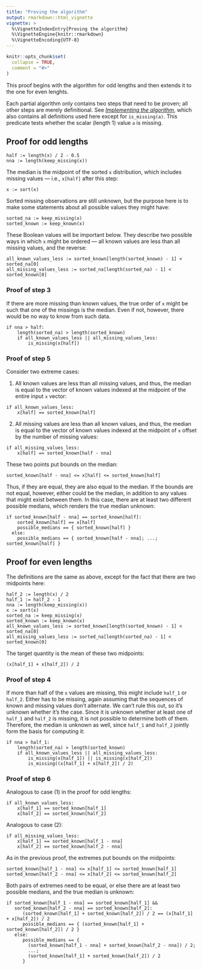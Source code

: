 ```yaml
---
title: "Proving the algorithm"
output: rmarkdown::html_vignette
vignette: >
  %\VignetteIndexEntry{Proving the algorithm}
  %\VignetteEngine{knitr::rmarkdown}
  %\VignetteEncoding{UTF-8}
---
```


```r
knitr::opts_chunk$set(
  collapse = TRUE,
  comment = "#>"
)
```

This proof begins with the algorithm for odd lengths and then extends it to the one for even lenghts.

Each partial algorithm only contains two steps that need to be proven; all other steps are merely definitional. See [*Implementing the algorithm*](https://lhdjung.github.io/naidem/articles/algorithm.html), which also contains all definitions used here except for `is_missing(a)`. This predicate tests whether the scalar (length 1) value `a` is missing.

## Proof for odd lengths

``` {eval=FALSE}
half := length(x) / 2 - 0.5
nna := length(keep_missing(x))
```

The median is the midpoint of the sorted `x` distribution, which includes missing values --- i.e., `x[half]` after this step:

``` {eval=FALSE}
x := sort(x)
```

Sorted missing observations are still unknown, but the purpose here is to make some statements about all possible values they might have:

``` {eval=FALSE}
sorted_na := keep_missing(x)
sorted_known := keep_known(x)
```

These Boolean values will be important below. They describe two possible ways in which `x` might be ordered --- all known values are less than all missing values, and the reverse:

``` {eval=FALSE}
all_known_values_less := sorted_known[length(sorted_known) - 1] < sorted_na[0]
all_missing_values_less := sorted_na[length(sorted_na) - 1] < sorted_known[0]
```

### Proof of step 3

If there are more missing than known values, the true order of `x` might be such that one of the missings is the median. Even if not, however, there would be no way to know from such data.

``` {eval=FALSE}
if nna > half:
    length(sorted_na) > length(sorted_known)
    if all_known_values_less || all_missing_values_less:
        is_missing(x[half])
```

### Proof of step 5

Consider two extreme cases:

(1) All known values are less than all missing values, and thus, the median is equal to the vector of known values indexed at the midpoint of the entire input `x` vector:

``` {eval=FALSE}
if all_known_values_less:
    x[half] == sorted_known[half]
```

(2) All missing values are less than all known values, and thus, the median is equal to the vector of known values indexed at the midpoint of `x` offset by the number of missing values:

``` {eval=FALSE}
if all_missing_values_less:
    x[half] == sorted_known[half - nna]
```

These two points put bounds on the median:

``` {eval=FALSE}
sorted_known[half - nna] <= x[half] <= sorted_known[half]
```

Thus, if they are equal, they are also equal to the median. If the bounds are not equal, however, either could be the median, in addition to any values that might exist between them. In this case, there are at least two different possible medians, which renders the true median unknown:

``` {eval=FALSE}
if sorted_known[half - nna] == sorted_known[half]:
    sorted_known[half] == x[half]
    possible_medians == { sorted_known[half] }
  else:
    possible_medians == { sorted_known[half - nna]; ...; sorted_known[half] }
```

## Proof for even lengths

The definitions are the same as above, except for the fact that there are two midpoints here:

``` {eval=FALSE}
half_2 := length(x) / 2
half_1 := half_2 - 1
nna := length(keep_missing(x))
x := sort(x)
sorted_na := keep_missing(x)
sorted_known := keep_known(x)
all_known_values_less := sorted_known[length(sorted_known) - 1] < sorted_na[0]
all_missing_values_less := sorted_na[length(sorted_na) - 1] < sorted_known[0]
```

The target quantity is the mean of these two midpoints:

``` {eval=FALSE}
(x[half_1] + x[half_2]) / 2
```

### Proof of step 4

If more than half of the `x` values are missing, this might include `half_1` or `half_2`. Either has to be missing, again assuming that the sequences of known and missing values don't alternate. We can't rule this out, so it's unknown whether it's the case. Since it is unknown whether at least one of `half_1` and `half_2` is missing, it is not possible to determine both of them. Therefore, the median is unknown as well, since `half_1` and `half_2` jointly form the basis for computing it:

``` {eval=FALSE}
if nna > half_1:
    length(sorted_na) > length(sorted_known)
    if all_known_values_less || all_missing_values_less:
        is_missing(x[half_1]) || is_missing(x[half_2])
        is_missing((x[half_1] + x[half_2]) / 2)
```

### Proof of step 6

Analogous to case (1) in the proof for odd lengths:

``` {eval=FALSE}
if all_known_values_less:
    x[half_1] == sorted_known[half_1]
    x[half_2] == sorted_known[half_2]
```

Analogous to case (2):

``` {eval=FALSE}
if all_missing_values_less:
    x[half_1] == sorted_known[half_1 - nna]
    x[half_2] == sorted_known[half_2 - nna]
```

As in the previous proof, the extremes put bounds on the midpoints:

``` {eval=FALSE}
sorted_known[half_1 - nna] <= x[half_1] <= sorted_known[half_1]
sorted_known[half_2 - nna] <= x[half_2] <= sorted_known[half_2]
```

Both pairs of extremes need to be equal, or else there are at least two possible medians, and the true median is unknown:

``` {eval=FALSE}
if sorted_known[half_1 - nna] == sorted_known[half_1] &&
   sorted_known[half_2 - nna] == sorted_known[half_2]:
      (sorted_known[half_1] + sorted_known[half_2]) / 2 == (x[half_1] + x[half_2]) / 2
      possible_medians == { (sorted_known[half_1] + sorted_known[half_2]) / 2 }
   else:
      possible_medians == { 
        (sorted_known[half_1 - nna] + sorted_known[half_2 - nna]) / 2;
        ...;
        (sorted_known[half_1] + sorted_known[half_2]) / 2
      }
```
